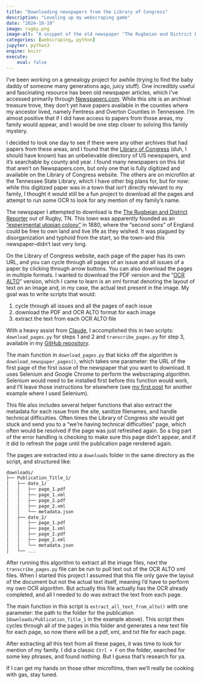 ```yaml
---
title: "Downloading newspapers from the Library of Congress"
description: "Leveling up my webscraping game"
date: "2024-10-19"
image: rugby.png
image-alt: "A snippet of the old newspaper 'The Rugbeian and District Reporter' from Oct 7, 1882"
categories: [webscraping, python]
jupyter: python3
engine: knitr
execute:
    eval: false
---
```


I've been working on a genealogy project for awhile (trying to find the baby daddy of someone many generations ago, juicy stuff). One incredibly useful and fascinating resource has been old newspaper articles, which I've accessed primarily through [Newspapers.com](https://newspapers.com). While this site is an archival treasure trove, they don't yet have papers available in the counties where my ancestor lived, namely Fentress and Overton Counties in Tennessee. I'm almost positive that if I did have access to papers from those areas, my family would appear, and I would be one step closer to solving this family mystery.

I decided to look one day to see if there were any other archives that had papers from these areas, and I found that the [Library of Congress](https://www.loc.gov/collections/directory-of-us-newspapers-in-american-libraries/) (duh, I should have known) has an unbelievable directory of US newspapers, and it's searchable by county and year. I found many newspapers on this list that aren't on Newspapers.com, but only one that is fully digitized and available on the Library of Congress website. The others are on microfilm at the Tennessee State Library, which I have other big plans for, but for now: while this digitized paper was in a town that isn't directly relevant to my family, I thought it would still be a fun project to download all the pages and attempt to run some OCR to look for any mention of my family's name. 

The newspaper I attempted to download is the [The Rugbeian and District Reporter](https://www.loc.gov/resource/sn96086912/1882-10-07/ed-1/?sp=1&st=image) out of Rugby, TN. This town was apparently founded as an ["experimental utopian colony"](https://en.wikipedia.org/wiki/Rugby,_Tennessee) in 1880, where the "second sons" of England could be free to own land and live life as they wished. It was plagued by disorganization and typhoid from the start, so the town--and this newspaper--didn't last very long.

On the Library of Congress website, each page of the paper has its own URL, and you can cycle through all pages of an issue and all issues of a paper by clicking through arrow buttons. You can also download the pages in multiple formats. I wanted to download the PDF version and the "[OCR ALTO](https://www.loc.gov/standards/alto/techcenter/elementSet/index.html)" version, which I came to learn is an xml format denoting the layout of text on an image and, in my case, the actual text present in the image. My goal was to write scripts that would:

1. cycle through all issues and all the pages of each issue
2. download the PDF and OCR ALTO format for each image
3. extract the text from each OCR ALTO file

With a heavy assist from [Claude](https://claude.ai/), I accomplished this in two scripts: `download_pages.py` for steps 1 and 2 and `transcribe_pages.py` for step 3, available in my [GitHub repository](https://github.com/lindsayevanslee/loc-doc-download/).

The main function in `download_pages.py` that kicks off the algorithm is `download_newspaper_pages()`, which takes one parameter: the URL of the first page of the first issue of the newspaper that you want to download. It uses Selenium and Google Chrome to perform the webscraping algorithm. Selenium would need to be installed first before this function would work, and I'll leave those instructions for elsewhere (see [my first post](../webscraping-screenshots/index.qmd) for another example where I used Selenium).

This file also includes several helper functions that also extract the metadata for each issue from the site, sanitize filenames, and handle technical difficulties. Often times the Library of Congress site would get stuck and send you to a "we're having technical difficulties" page, which often would be resolved if the page was just refreshed again. So a big part of the error handling is checking to make sure this page didn't appear, and if it did to refresh the page until the publication page rendered again.

The pages are extracted into a `downloads` folder in the same directory as the script, and structured like:

```bash
downloads/
├── Publication_Title_1/
│   ├── date_1/
│   │   ├── page_1.pdf
│   │   ├── page_1.xml
│   │   ├── page_2.pdf
│   │   ├── page_2.xml
│   │   └── metadata.json
│   ├── date_2/
│   │   ├── page_1.pdf
│   │   ├── page_1.xml
│   │   ├── page_2.pdf
│   │   ├── page_2.xml
│   │   └── metadata.json
│   └── ...
```


After running this algorithm to extract all the image files, next the `transcribe_pages.py` file can be run to pull text out of the OCR ALTO xml files. When I started this project I assumed that this file only gave the layout of the document but not the actual text itself, meaning I'd have to perform my own OCR algorithm. But actually this file actually has the OCR already completed, and all I needed to do was extract the text from each page. 

The main function in this script is `extract_all_text_from_alto()` with one parameter: the path to the folder for the publication (`downloads/Publication_Title_1` in the example above). This script then cycles through all of the pages in this folder and generates a new text file for each page, so now there will be a pdf, xml, and txt file for each page. 

After extracting all this text from all these pages, it was time to look for mention of my family. I did a classic `Ctrl + F` on the folder, searched for some key phrases, and found nothing. But I guess that's research for ya. 

If I can get my hands on those other microfilms, then we'll really be cooking with gas, stay tuned.


